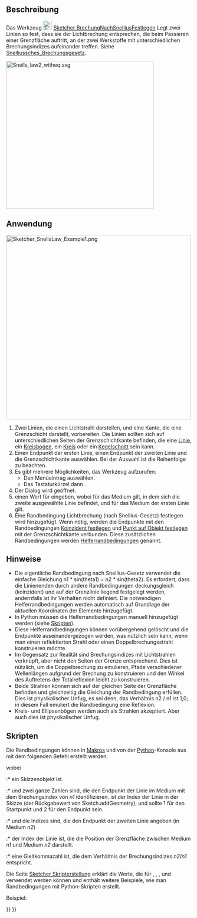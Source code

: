 <languages/>

{{Docnav/de
|[[Sketcher_ConstrainBlock/de|Fixieren]]
|[[Sketcher_ToggleDrivingConstraint/de|FestlegendeRandbedingungUmschalten]]
|[[Sketcher_Workbench/de|Sketcher]]
|IconL=Sketcher_ConstrainBlock.svg
|IconR=Sketcher_ToggleDrivingConstraint.svg
|IconC=Workbench_Sketcher.svg
}}

{{GuiCommand/de
|Name=Sketcher ConstrainSnellsLaw
|Name/de=Sketcher BrechungNachSnelliusFestlegen
|MenuLocation=Skizze → Randbedingungen → Randbedingung Lichtbrechung
|Workbenches=[[Sketcher_Workbench/de|Sketcher]]
|Shortcut={{KEY|K}} {{KEY|W}}
|Version=0.15
}}

<span id="Description"></span>
==Beschreibung== 

Das Werkzeug [[Image:Sketcher_ConstrainSnellsLaw.svg|24px]] [[Sketcher_ConstrainSnellsLaw/de|Sketcher BrechungNachSnelliusFestlegen]] Legt zwei Linien so fest, dass sie der Lichtbrechung entsprechen, die beim Passieren einer Grenzfläche auftritt, an der zwei Werkstoffe mit unterschiedlichen Brechungsindizes aufeinander treffen. Siehe [https://de.wikipedia.org/wiki/Snelliussches_Brechungsgesetz Snelliussches_Brechungsgesetz].

[[Image:Snells_law2_witheq.svg|x400px]]
{{Caption|Snelliussches Gesetz}}

<span id="Usage"></span>
==Anwendung== 

[[Image:Sketcher_SnellsLaw_Example1.png|500px]]
{{Caption|Die Reihenfolge der Klicks wird durch gelbe Pfeile mit Zahlen angezeigt. n1, n2 zeigen, wo sich die Brechungsindizes befinden.}}

# Zwei Linien, die einen Lichtstrahl darstellen, und eine Kante, die eine Grenzschicht darstellt, vorbereiten. Die Linien sollten sich auf unterschiedlichen Seiten der Grenzschichtkante befinden, die eine [[Sketcher_CreateLine/de|Linie]], ein [[Sketcher_CreateArc/de|Kreisbogen]], ein [[Sketcher_CreateCircle/de|Kreis]] oder ein [[Sketcher_CompCreateConic/de|Kegelschnitt]] sein kann.
# Einen Endpunkt der ersten Linie, einen Endpunkt der zweiten Linie und die Grenzschichtkante auswählen. Bei der Auswahl ist die Reihenfolge zu beachten.
# Es gibt mehrere Möglichkeiten, das Werkzeug aufzurufen:
#* Den Menüeintrag {{MenuCommand|Skizze → Randbedingungen → [[Image:Sketcher_ConstrainSnellsLaw.svg|16px]] Randbedingung Lichtbrechung}} auswählen.
#* Das Tastaturkürzel {{KEY|K}} dann {{KEY|W}}.
# Der Dialog {{MenuCommand|Brechungsindex-Verhältnis}} wird geöffnet.
# einen Wert für {{MenuCommand|Verhältnis n2/n1}} eingeben, wobei {{MenuCommand|n2}} für das Medium gilt, in dem sich die zweite ausgewählte Linie befindet, und {{MenuCommand|n1}} für das Medium der ersten Linie gilt.
# Eine Randbedingung Lichtbrechung (nach Snellius-Gesetz) festlegen wird hinzugefügt. Wenn nötig, werden die Endpunkte mit den Randbedingungen [[Sketcher_ConstrainCoincident/de|Koinzident festlegen]] und [[Sketcher_ConstrainPointOnObject/de|Punkt auf Objekt festlegen]] mit der Grenzschichtkante verbunden. Diese zusätzlichen Randbedingungen werden [[Sketcher_helper_constraint/de|Helferrandbedingungen]] genannt.

<span id="Notes"></span>
==Hinweise==

* Die eigentliche Randbedingung nach Snellius-Gesetz verwendet die einfache Gleichung n1 * sin(theta1) = n2 * sin(theta2). Es erfordert, dass die Linienenden durch andere Randbedingungen deckungsgleich (koinzident) und auf der Grenzlinie liegend festgelegt werden, andernfalls ist ihr Verhalten nicht definiert. Die notwendigen Helferrandbedingungen werden automatisch auf Grundlage der aktuellen Koordinaten der Elemente hinzugefügt.
* In Python müssen die Helferrandbedingungen manuell hinzugefügt werden (siehe [[#Skripten|Skripten]]).
* Diese Helferrandbedingungen können vorübergehend gelöscht und die Endpunkte auseinandergezogen werden, was nützlich sein kann, wenn man einen reflektierten Strahl oder einen Doppelbrechungsstrahl konstruieren möchte.
* Im Gegensatz zur Realität sind Brechungsindizes mit Lichtstrahlen verknüpft, aber nicht den Seiten der Grenze entsprechend. Dies ist nützlich, um die Doppelbrechung zu emulieren, Pfade verschiedener Wellenlängen aufgrund der Brechung zu konstruieren und den Winkel des Auftretens der Totalreflexion leicht zu konstruieren.
* Beide Strahlen können sich auf der gleichen Seite der Grenzfläche befinden und gleichzeitig die Gleichung der Randbedingung erfüllen. Dies ist physikalischer Unfug, es sei denn, das Verhältnis n2 / n1 ist 1,0; in diesem Fall emuliert die Randbedingung eine Reflexion.
* Kreis- und Ellipsenbögen werden auch als Strahlen akzeptiert. Aber auch dies ist physikalischer Unfug.

<span id="Scripting"></span>
==Skripten==

Die Randbedingungen können in [[Macros/de|Makros]] und von der [[Python/de|Python]]-Konsole aus mit dem folgenden Befehl erstellt werden:

{{Code|code=
Sketch.addConstraint(Sketcher.Constraint('SnellsLaw',line1,pointpos1,line2,pointpos2,interface,n2byn1))
}}

wobei
:* {{Incode|Sketch}} ein Skizzenobjekt ist.
:* {{Incode|line1}} und {{Incode|pointpos1}} zwei ganze Zahlen sind, die den Endpunkt der Linie im Medium mit dem Brechungsindex von ''n1'' identifizieren. {{Incode|line1}} ist der Index der Linie in der Skizze (der Rückgabewert von Sketch.addGeometry), und {{Incode|pointpos1}} sollte 1 für den Startpunkt und 2 für den Endpunkt sein.
:* {{Incode|line2}} und {{Incode|pointpos2}} die Indizes sind, die den Endpunkt der zweiten Linie angeben (in Medium ''n2'')
:* {{incode|interface}} der Index der Linie ist, die die Position der Grenzfläche zwischen Medium ''n1'' und Medium ''n2'' darstellt.
:* {{Incode|n2byn1}} eine Gleitkommazahl ist, die dem Verhältnis der Brechungsindizes ''n2''/''n1'' entspricht.

Die Seite [[Sketcher_scripting/de|Sketcher Skripterstellung]] erklärt die Werte, die für {{incode|line1}}, {{incode|pointpos1}}, {{incode|line2}}, {{incode|pointpos2}} und {{incode|interface}} verwendet werden können und enthält weitere Beispiele, wie man Randbedingungen mit Python-Skripten erstellt.

Beispiel:

{{Code|code=
import Sketcher
import Part
import FreeCAD

StartPoint = 1
EndPoint = 2

f = App.activeDocument().addObject("Sketcher::SketchObject","Sketch")

# add geometry to the sketch
icir = f.addGeometry(Part.Circle(App.Vector(-547.612366,227.479736,0),App.Vector(0,0,1),68.161979))
iline1 = f.addGeometry(Part.LineSegment(App.Vector(-667.331726,244.127090,0),App.Vector(-604.284241,269.275238,0)))
iline2 = f.addGeometry(Part.LineSegment(App.Vector(-604.284241,269.275238,0),App.Vector(-490.940491,256.878265,0)))
# add constraints
# helper constraints:
f.addConstraint(Sketcher.Constraint('Coincident',iline1,EndPoint,iline2,StartPoint)) 
f.addConstraint(Sketcher.Constraint('PointOnObject',iline1,EndPoint,icir)) 
# the Snell's law:
f.addConstraint(Sketcher.Constraint('SnellsLaw',iline1,EndPoint,iline2,StartPoint,icir,1.47))

App.ActiveDocument.recompute() 
}}


{{Docnav/de
|[[Sketcher_ConstrainBlock/de|Fixieren]]
|[[Sketcher_ToggleDrivingConstraint/de|FestlegendeRandbedingungUmschalten]]
|[[Sketcher_Workbench/de|Sketcher]]
|IconL=Sketcher_ConstrainBlock.svg
|IconR=Sketcher_ToggleDrivingConstraint.svg
|IconC=Workbench_Sketcher.svg
}}

{{Sketcher_Tools_navi{{#translation:}}}}
{{Userdocnavi{{#translation:}}}}